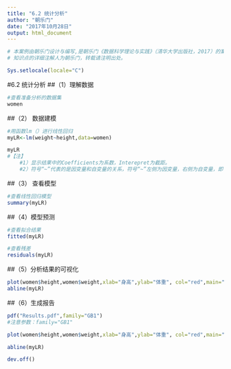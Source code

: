 ---
title: "6.2 统计分析"
author: "朝乐门"
date: "2017年10月28日"
output: html_document
---
```{r}
# 本案例由朝乐门设计与编写,是朝乐门《数据科学理论与实践》（清华大学出版社，2017）的案例。
# 知识点的详细注解人为朝乐门，转载请注明出处。
```

```{r}
Sys.setlocale(locale="C")
```


#6.2 统计分析
##（1）理解数据
```{r}
#查看准备分析的数据集
women

```

##（2） 数据建模
```{r}
#用函数lm（）进行线性回归
myLR<-lm(weight~height,data=women)

myLR
#【注】
    #1）显示结果中的Coefficients为系数，Interepret为截距。
    #2）符号“~”代表的是因变量和自变量的关系，符号“~”左侧为因变量，右侧为自变量，即 y~x相当于 f(x)

```

##（3） 查看模型
```{r}
#查看线性回归模型
summary(myLR)
```

##（4）模型预测
```{r}
#查看拟合结果
fitted(myLR)
```

```{r}
#查看残差
residuals(myLR)
```

##（5）分析结果的可视化
```{r}
plot(women$height,women$weight,xlab="身高",ylab="体重", col="red",main="女性体重与身高的线性回归分析")
abline(myLR)
```

##（6）生成报告
```{r}
pdf("Results.pdf",family="GB1")
#注意参数：family="GB1"

plot(women$height,women$weight,xlab="身高",ylab="体重", col="red",main="女性体重与身高的线性回归分析")

abline(myLR)

dev.off()
```